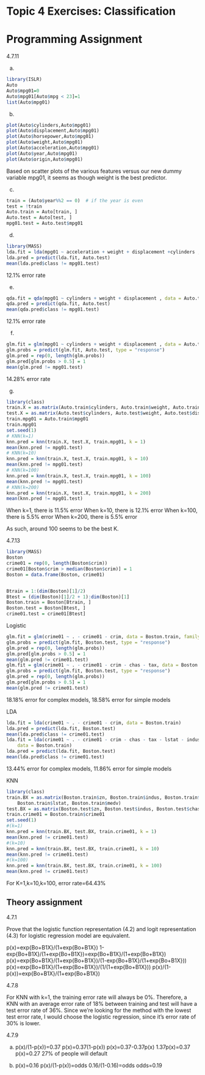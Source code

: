 # Topic 4 Exercises: Classification

# Programming Assignment

4.7.11

(a)
```r
library(ISLR)
Auto
Auto$mpg01=0
Auto$mpg01[Auto$mpg < 23]=1
list(Auto$mpg01)
```

(b)
```r
plot(Auto$cylinders,Auto$mpg01)
plot(Auto$displacement,Auto$mpg01)
plot(Auto$horsepower,Auto$mpg01)
plot(Auto$weight,Auto$mpg01)
plot(Auto$acceleration,Auto$mpg01)
plot(Auto$year,Auto$mpg01)
plot(Auto$origin,Auto$mpg01)
```
Based on scatter plots of the various features versus our new dummy variable mpg01, it seems as though weight is the best predictor.

(c)
```r
train = (Auto$year%%2 == 0)  # if the year is even
test = !train
Auto.train = Auto[train, ]
Auto.test = Auto[test, ]
mpg01.test = Auto.test$mpg01
```

(d)
```r
library(MASS)
lda.fit = lda(mpg01 ~ acceleration + weight + displacement +cylinders , data = Auto.train)
lda.pred = predict(lda.fit, Auto.test)
mean(lda.pred$class != mpg01.test)
```
12.1% error rate

(e)
```r
qda.fit = qda(mpg01 ~ cylinders + weight + displacement , data = Auto.train)
qda.pred = predict(qda.fit, Auto.test)
mean(qda.pred$class != mpg01.test)
```
12.1% error rate

(f)
```r
glm.fit = glm(mpg01 ~ cylinders + weight + displacement , data = Auto.train, family = binomial)
glm.probs = predict(glm.fit, Auto.test, type = "response")
glm.pred = rep(0, length(glm.probs))
glm.pred[glm.probs > 0.5] = 1
mean(glm.pred != mpg01.test)
```
14.28% error rate

(g)
```r
library(class)
train.X = as.matrix(Auto.train$cylinders, Auto.train$weight, Auto.train$displacement)
test.X = as.matrix(Auto.test$cylinders, Auto.test$weight, Auto.test$displacement)
train.mpg01 = Auto.train$mpg01
train.mpg01
set.seed(1)
# KNN(k=1)
knn.pred = knn(train.X, test.X, train.mpg01, k = 1)
mean(knn.pred != mpg01.test)
# KNN(k=10)
knn.pred = knn(train.X, test.X, train.mpg01, k = 10)
mean(knn.pred != mpg01.test)
# KNN(k=100)
knn.pred = knn(train.X, test.X, train.mpg01, k = 100)
mean(knn.pred != mpg01.test)
# KNN(k=200)
knn.pred = knn(train.X, test.X, train.mpg01, k = 200)
mean(knn.pred != mpg01.test)
```
When k=1, there is 11.5% error
When k=10, there is 12.1% error
When k=100, there is 5.5% error
When k=200, there is 5.5% error

As such, around 100 seems to be the best K.

4.7.13
```r
library(MASS)
Boston
crime01 = rep(0, length(Boston$crim))
crime01[Boston$crim > median(Boston$crim)] = 1
Boston = data.frame(Boston, crime01)


Btrain = 1:(dim(Boston)[1]/2)
Btest = (dim(Boston)[1]/2 + 1):dim(Boston)[1]
Boston.train = Boston[Btrain, ]
Boston.test = Boston[Btest, ]
crime01.test = crime01[Btest]
```

Logistic
```r
glm.fit = glm(crime01 ~ . - crime01 - crim, data = Boston.train, family = binomial)
glm.probs = predict(glm.fit, Boston.test, type = "response")
glm.pred = rep(0, length(glm.probs))
glm.pred[glm.probs > 0.5] = 1
mean(glm.pred != crime01.test)
glm.fit = glm(crime01 ~ . - crime01 - crim - chas - tax, data = Boston.train, family = binomial)
glm.probs = predict(glm.fit, Boston.test, type = "response")
glm.pred = rep(0, length(glm.probs))
glm.pred[glm.probs > 0.5] = 1
mean(glm.pred != crime01.test)
```
18.18% error for complex models, 18.58% error for simple models

LDA
```r
lda.fit = lda(crime01 ~ . - crime01 - crim, data = Boston.train)
lda.pred = predict(lda.fit, Boston.test)
mean(lda.pred$class != crime01.test)
lda.fit = lda(crime01 ~ . - crime01 - crim - chas - tax - lstat - indus - age, 
    data = Boston.train)
lda.pred = predict(lda.fit, Boston.test)
mean(lda.pred$class != crime01.test)
```
13.44% error for complex models, 11.86% error for simple models

KNN
```r
library(class)
train.BX = as.matrix(Boston.train$zn, Boston.train$indus, Boston.train$chas, Boston.train$nox, Boston.train$rm, Boston.train$age, Boston.train$dis, Boston.train$rad, Boston.train$tax, Boston.train$ptratio, Boston.train$black, 
    Boston.train$lstat, Boston.train$medv)
test.BX = as.matrix(Boston.test$zn, Boston.test$indus, Boston.test$chas, Boston.test$nox, Boston.test$rm, Boston.test$age, Boston.test$dis, Boston.test$rad, Boston.test$tax, Boston.test$ptratio, Boston.test$black,Boston.test$lstat, Boston.test$medv)
train.crime01 = Boston.train$crime01
set.seed(1)
#(k=1)
knn.pred = knn(train.BX, test.BX, train.crime01, k = 1)
mean(knn.pred != crime01.test)
#(k=10)
knn.pred = knn(train.BX, test.BX, train.crime01, k = 10)
mean(knn.pred != crime01.test)
#(k=100)
knn.pred = knn(train.BX, test.BX, train.crime01, k = 100)
mean(knn.pred != crime01.test)
```
For K=1,k=10,k=100, error rate=64.43%

## Theory assignment

4.7.1

Prove that the logistic function representation (4.2) and logit representation (4.3) for logistic regression model are equivalent.

p(x)=exp{Bo+B1X}/(1+exp{Bo+B1X})
1-exp{Bo+B1X}/(1+exp{Bo+B1X})=exp{Bo+B1X}/(1+exp{Bo+B1X})
p(x)=exp{Bo+B1X}/(1+exp{Bo+B1X})/(1-exp{Bo+B1X}/(1+exp{Bo+B1X}))
p(x)=exp{Bo+B1X}/(1+exp{Bo+B1X})/(1/(1+exp{Bo+B1X}))
p(x)/(1-p(x))=exp{Bo+B1X}/(1+exp{Bo+B1X})

4.7.8

For KNN with k=1, the training error rate will always be 0%. Therefore, a KNN with an average error rate of 18% between training and test will have a test error rate of 36%. Since we're looking for the method with the lowest test error rate, I would choose the logistic regression, since it's error rate of 30% is lower.

4.7.9

(a)
p(x)/(1-p(x))=0.37
p(x)=0.37(1-p(x))
p(x)=0.37-0.37p(x)
1.37p(x)=0.37
p(x)=0.27
27% of people will default

(b)
p(x)=0.16
p(x)/(1-p(x))=odds
0.16/(1-0.16)=odds
odds=0.19

